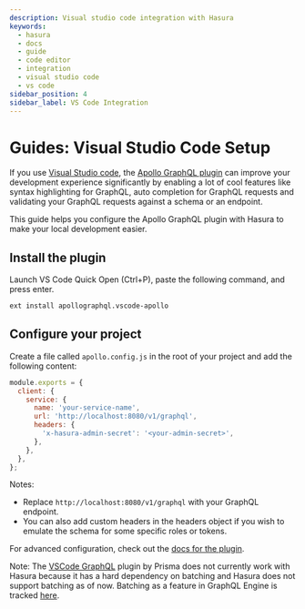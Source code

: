 ```yaml
---
description: Visual studio code integration with Hasura
keywords:
  - hasura
  - docs
  - guide
  - code editor
  - integration
  - visual studio code
  - vs code
sidebar_position: 4
sidebar_label: VS Code Integration
---
```


# Guides: Visual Studio Code Setup

If you use [Visual Studio code](https://code.visualstudio.com/), the
[Apollo GraphQL plugin](https://marketplace.visualstudio.com/items?itemName=apollographql.vscode-apollo) can improve
your development experience significantly by enabling a lot of cool features like syntax highlighting for GraphQL, auto
completion for GraphQL requests and validating your GraphQL requests against a schema or an endpoint.

This guide helps you configure the Apollo GraphQL plugin with Hasura to make your local development easier.

## Install the plugin

Launch VS Code Quick Open (Ctrl+P), paste the following command, and press enter.

```bash
ext install apollographql.vscode-apollo
```

## Configure your project

Create a file called `apollo.config.js` in the root of your project and add the following content:

```javascript
module.exports = {
  client: {
    service: {
      name: 'your-service-name',
      url: 'http://localhost:8080/v1/graphql',
      headers: {
        'x-hasura-admin-secret': '<your-admin-secret>',
      },
    },
  },
};
```

Notes:

- Replace `http://localhost:8080/v1/graphql` with your GraphQL endpoint.
- You can also add custom headers in the headers object if you wish to emulate the schema for some specific roles or
  tokens.

For advanced configuration, check out the
[docs for the plugin](https://marketplace.visualstudio.com/items?itemName=apollographql.vscode-apollo).

Note: The [VSCode GraphQL](https://github.com/prisma/vscode-graphql) plugin by Prisma does not currently work with
Hasura because it has a hard dependency on batching and Hasura does not support batching as of now. Batching as a
feature in GraphQL Engine is tracked [here](https://github.com/hasura/graphql-engine/issues/1812).
